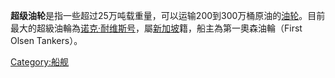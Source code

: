 {{多個問題|
{{Expand|time=2013-06-17T05:42:06+00:00 }}
{{更新|time=2013-12-14T11:31:23+00:00}}
}}
'''超级油轮'''是指一些超过25万吨载重量，可以运输200到300万桶原油的[[油轮|油轮]]。目前最大的超級油輪為[[诺克·耐维斯号|诺克·耐维斯号]]，屬[[新加坡|新加坡]]籍，船主為第一奧森油輪（First Olsen Tankers）。
[[Category:船舰|Category:船舰]]